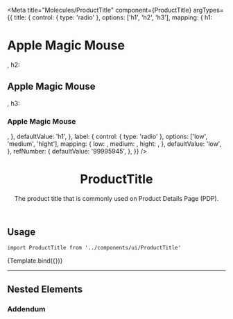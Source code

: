 

<Meta
  title="Molecules/ProductTitle"
  component={ProductTitle}
  argTypes={{
    title: {
      control: { type: 'radio' },
      options: ['h1', 'h2', 'h3'],
      mapping: {
        h1: <h1>Apple Magic Mouse</h1>,
        h2: <h2>Apple Magic Mouse</h2>,
        h3: <h3>Apple Magic Mouse</h3>,
      },
      defaultValue: 'h1',
    },
    label: {
      control: { type: 'radio' },
      options: ['low', 'medium', 'hight'],
      mapping: {
        low: <DiscountBadge listPrice={100} spotPrice={90} big />,
        medium: <DiscountBadge listPrice={100} spotPrice={70} big />,
        hight: <DiscountBadge listPrice={100} spotPrice={10} big />,
      },
      defaultValue: 'low',
    },
    refNumber: {
      defaultValue: '99995945',
    },
  }}
/>


<header>

# ProductTitle

The product title that is commonly used on Product Details Page (PDP).

</header>

## Usage

`import ProductTitle from '../components/ui/ProductTitle'`

<Canvas>
  <Story name="Default">{Template.bind({})}</Story>
</Canvas>

<ArgsTable story="Default" />

<TokenTable>
  <TokenRow
    token="--fs-product-title-text-size"
    value="var(--fs-text-size-4)"
  />
  <TokenRow
    token="--fs-product-title-text-weight"
    value="var(--fs-text-weight-regular)"
  />
  <TokenRow token="--fs-product-title-line-height" value="1.12" />
</TokenTable>

---

## Nested Elements

### Addendum

<TokenTable>
  <TokenRow
    token="--fs-product-title-addendum-margin-top"
    value="var(--fs-spacing-3)"
  />
  <TokenRow
    token="--fs-product-title-addendum-color"
    value="var(--fs-color-text-light)"
    isColor
  />
</TokenTable>
